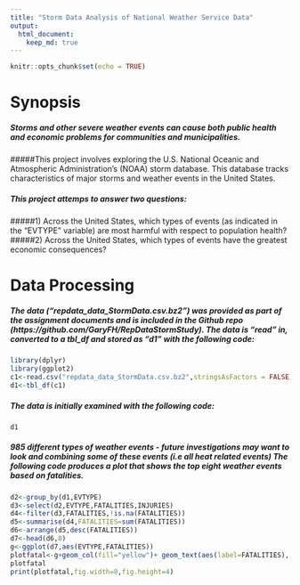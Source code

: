 ```yaml
---
title: "Storm Data Analysis of National Weather Service Data"
output: 
  html_document:
    keep_md: true
---
```


```r
knitr::opts_chunk$set(echo = TRUE)
```

#                       Synopsis
#####    Storms and other severe weather events can cause both public health and economic problems for communities and municipalities.  
#####This project involves exploring the U.S. National Oceanic and Atmospheric Administration's (NOAA) storm database. This database tracks characteristics of major storms and weather events in the United States.


#####    This project attemps to answer two questions:  
#####1) Across the United States, which types of events (as indicated in the "EVTYPE" variable) are most harmful with respect to population health?
#####2) Across the United States, which types of events have the greatest economic consequences?


#                       Data Processing
##### The data ("repdata_data_StormData.csv.bz2") was provided as part of the assignment documents and is included in the Github repo (https://github.com/GaryFH/RepDataStormStudy).  The data is "read" in, converted to a tbl_df and stored as "d1" with the following code:

```r
library(dplyr)
library(ggplot2)
c1<-read.csv("repdata_data_StormData.csv.bz2",stringsAsFactors = FALSE)
d1<-tbl_df(c1)
```
##### The data is initially examined with the following code:

```r
d1
```
##### 985 different types of weather events - future investigations may want to look and combining some of these events (i.e all heat related events) The following code produces a plot that shows the top eight weather events based on fatalities.

```r
d2<-group_by(d1,EVTYPE)
d3<-select(d2,EVTYPE,FATALITIES,INJURIES)
d4<-filter(d3,FATALITIES,!is.na(FATALITIES))
d5<-summarise(d4,FATALITIES=sum(FATALITIES))
d6<-arrange(d5,desc(FATALITIES))
d7<-head(d6,8)
g<-ggplot(d7,aes(EVTYPE,FATALITIES))
plotfatal<-g+geom_col(fill="yellow")+ geom_text(aes(label=FATALITIES), vjust=1.5, color="black")
plotfatal
print(plotfatal,fig.width=8,fig.height=4)
```



